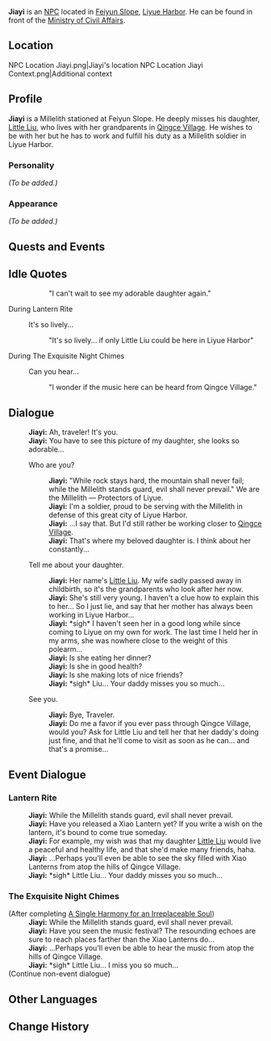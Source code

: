 {{Meta
<!-- REMOVE THIS TEMPLATE AFTER ADDING MISSING INFO -->
|missing_NPC_profile  = yes
}}
{{Character Infobox
|type             = NPC
|image            = NPC Jiayi.png
|realname         = 
|region           = Liyue
|affiliation      = Millelith
|title            = Millelith

|ancestry         = <!-- Clan/family -->
|father           = 
|mother           = 
|spouse           = 
|sibling          = 
|child            = Little Liu
|relative         = 

|voiceEN          = 
|voiceCN          = 
|voiceJP          = 
|dialoguereward   = 
}}

'''Jiayi''' is an [[NPC]] located in [[Feiyun Slope]], [[Liyue Harbor]]. He can be found in front of the [[Ministry of Civil Affairs]].

==Location==
<gallery>
NPC Location Jiayi.png|Jiayi's location
NPC Location Jiayi Context.png|Additional context
</gallery>

==Profile==
<!-- detailed story/lore information goes here -->
'''Jiayi''' is a Millelith stationed at Feiyun Slope. He deeply misses his daughter, [[Little Liu]], who lives with her grandparents in [[Qingce Village]]. He wishes to be with her but he has to work and fulfill his duty as a Millelith soldier in Liyue Harbor.

===Personality===
''(To be added.)''

===Appearance===
''(To be added.)''

==Quests and Events==
{{Quests and Events
|Lantern Rite = unique idle quotes and dialogue
}}

==Idle Quotes==
{{Dialogue start}}
:: {{A|VO Jiayi 01.ogg}} "I can't wait to see my adorable daughter again."
{{Dialogue end}}

;During Lantern Rite
{{Dialogue start}}
: {{DIcon|Idle}} It's so lively...
:: {{A|VO Jiayi Lantern Rite 01.ogg}} "It's so lively... if only Little Liu could be here in Liyue Harbor"
{{Dialogue end}}

;During The Exquisite Night Chimes
{{Dialogue start}}
: {{DIcon|Idle}} Can you hear...
:: {{A|VO Jiayi Lantern Rite 02.ogg}} "I wonder if the music here can be heard from Qingce Village."
{{Dialogue end}}

==Dialogue==
{{Dialogue start}}
:'''Jiayi:''' Ah, traveler! It's you.
:'''Jiayi:''' You have to see this picture of my daughter, she looks so adorable...
:{{DIcon}} Who are you?
::'''Jiayi:''' "While rock stays hard, the mountain shall never fail; while the Millelith stands guard, evil shall never prevail." We are the Millelith &mdash; Protectors of Liyue.
::'''Jiayi:''' I'm a soldier, proud to be serving with the Millelith in defense of this great city of Liyue Harbor.
::'''Jiayi:''' ...I say that. But I'd still rather be working closer to [[Qingce Village]].
::'''Jiayi:''' That's where my beloved daughter is. I think about her constantly...
:{{DIcon}} Tell me about your daughter.
::'''Jiayi:''' Her name's [[Little Liu]]. My wife sadly passed away in childbirth, so it's the grandparents who look after her now.
::'''Jiayi:''' She's still very young. I haven't a clue how to explain this to her... So I just lie, and say that her mother has always been working in Liyue Harbor...
::'''Jiayi:''' *sigh* I haven't seen her in a good long while since coming to Liyue on my own for work. The last time I held her in my arms, she was nowhere close to the weight of this polearm...
::'''Jiayi:''' Is she eating her dinner?
::'''Jiayi:''' Is she in good health?
::'''Jiayi:''' Is she making lots of nice friends?
::'''Jiayi:''' *sigh* Liu... Your daddy misses you so much...
:{{DIcon}} See you.
::'''Jiayi:''' Bye, Traveler.
::'''Jiayi:''' Do me a favor if you ever pass through Qingce Village, would you? Ask for Little Liu and tell her that her daddy's doing just fine, and that he'll come to visit as soon as he can... and that's a promise...
{{Dialogue end}}

==Event Dialogue==
===Lantern Rite===
{{Dialogue start}}
:'''Jiayi:''' While the Millelith stands guard, evil shall never prevail.
:'''Jiayi:''' Have you released a Xiao Lantern yet? If you write a wish on the lantern, it's bound to come true someday.
:'''Jiayi:''' For example, my wish was that my daughter [[Little Liu]] would live a peaceful and healthy life, and that she'd make many friends, haha.
:'''Jiayi:''' ...Perhaps you'll even be able to see the sky filled with Xiao Lanterns from atop the hills of Qingce Village.
:'''Jiayi:''' *sigh* Little Liu... Your daddy misses you so much...
{{Dialogue end}}

===The Exquisite Night Chimes===
{{Dialogue start}}
;(After completing [[A Single Harmony for an Irreplaceable Soul]])
:'''Jiayi:''' While the Millelith stands guard, evil shall never prevail.
:'''Jiayi:''' Have you seen the music festival? The resounding echoes are sure to reach places farther than the Xiao Lanterns do...
:'''Jiayi:''' ...Perhaps you'll even be able to hear the music from atop the hills of Qingce Village.
:'''Jiayi:''' *sigh* Little Liu... I miss you so much...
;(Continue non-event dialogue)
{{Dialogue end}}

==Other Languages==
{{Other Languages
|default_hidden = 1
|en      = Jiayi
|zhs     = 嘉义
|zhs_rm  = Jiāyì
|zht     = 嘉毅
|zht_rm  = Jiāyì
|ja      = 嘉義
|ja_rm   = Kagi{{Assumed}}
|ko      = 가의
|ko_rm   = Ga'ui
|es      = Jiayi
|fr      = Jiayi
|ru      = Цзя И
|th      = Jiayi
|vi      = Jiayi
|de      = Jiayi
|id      = Jiayi
|pt      = Jiayi
|tr      = Jiayi
|it      = Jiayi
}}

==Change History==
{{Change History|1.0}}